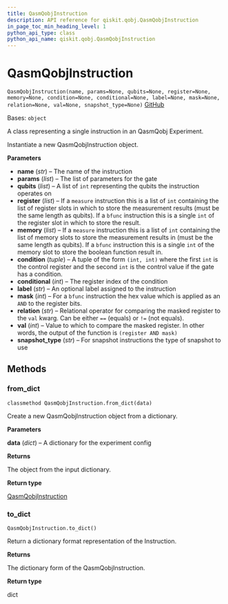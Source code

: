 ```yaml
---
title: QasmQobjInstruction
description: API reference for qiskit.qobj.QasmQobjInstruction
in_page_toc_min_heading_level: 1
python_api_type: class
python_api_name: qiskit.qobj.QasmQobjInstruction
---
```


# QasmQobjInstruction

<span id="qiskit.qobj.QasmQobjInstruction" />

`QasmQobjInstruction(name, params=None, qubits=None, register=None, memory=None, condition=None, conditional=None, label=None, mask=None, relation=None, val=None, snapshot_type=None)` [GitHub](https://github.com/qiskit/qiskit/tree/stable/0.20/qiskit/qobj/qasm_qobj.py "view source code")

Bases: `object`

A class representing a single instruction in an QasmQobj Experiment.

Instantiate a new QasmQobjInstruction object.

**Parameters**

*   **name** (*str*) – The name of the instruction
*   **params** (*list*) – The list of parameters for the gate
*   **qubits** (*list*) – A list of `int` representing the qubits the instruction operates on
*   **register** (*list*) – If a `measure` instruction this is a list of `int` containing the list of register slots in which to store the measurement results (must be the same length as qubits). If a `bfunc` instruction this is a single `int` of the register slot in which to store the result.
*   **memory** (*list*) – If a `measure` instruction this is a list of `int` containing the list of memory slots to store the measurement results in (must be the same length as qubits). If a `bfunc` instruction this is a single `int` of the memory slot to store the boolean function result in.
*   **condition** (*tuple*) – A tuple of the form `(int, int)` where the first `int` is the control register and the second `int` is the control value if the gate has a condition.
*   **conditional** (*int*) – The register index of the condition
*   **label** (*str*) – An optional label assigned to the instruction
*   **mask** (*int*) – For a `bfunc` instruction the hex value which is applied as an `AND` to the register bits.
*   **relation** (*str*) – Relational operator for comparing the masked register to the `val` kwarg. Can be either `==` (equals) or `!=` (not equals).
*   **val** (*int*) – Value to which to compare the masked register. In other words, the output of the function is `(register AND mask)`
*   **snapshot\_type** (*str*) – For snapshot instructions the type of snapshot to use

## Methods

### from\_dict

<span id="qiskit.qobj.QasmQobjInstruction.from_dict" />

`classmethod QasmQobjInstruction.from_dict(data)`

Create a new QasmQobjInstruction object from a dictionary.

**Parameters**

**data** (*dict*) – A dictionary for the experiment config

**Returns**

The object from the input dictionary.

**Return type**

[QasmQobjInstruction](qiskit.qobj.QasmQobjInstruction "qiskit.qobj.QasmQobjInstruction")

### to\_dict

<span id="qiskit.qobj.QasmQobjInstruction.to_dict" />

`QasmQobjInstruction.to_dict()`

Return a dictionary format representation of the Instruction.

**Returns**

The dictionary form of the QasmQobjInstruction.

**Return type**

dict


